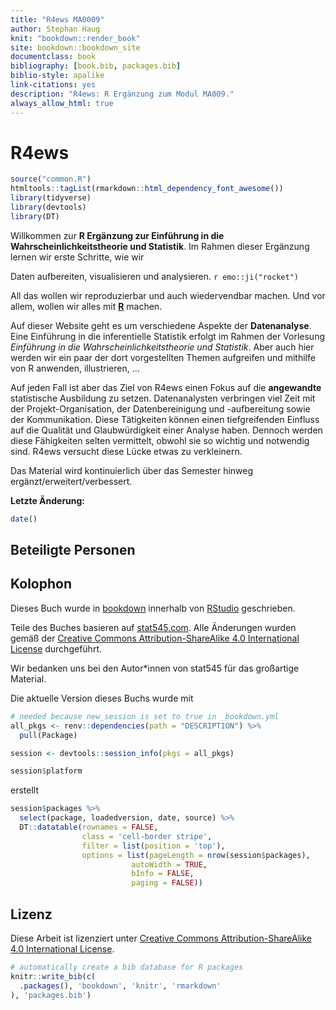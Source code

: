 ```yaml
--- 
title: "R4ews MA0009"
author: Stephan Haug
knit: "bookdown::render_book"
site: bookdown::bookdown_site
documentclass: book
bibliography: [book.bib, packages.bib]
biblio-style: apalike
link-citations: yes
description: "R4ews: R Ergänzung zum Modul MA009."
always_allow_html: true
---
```


# R4ews {-}

```r
source("common.R")
htmltools::tagList(rmarkdown::html_dependency_font_awesome())
library(tidyverse)
library(devtools)
library(DT)
```

Willkommen zur __R Ergänzung zur Einführung in die Wahrscheinlichkeitstheorie und Statistik__. Im Rahmen dieser Ergänzung lernen wir erste Schritte, wie wir

:::: {.content-box-orange}
Daten aufbereiten, visualisieren und analysieren. `r emo::ji("rocket")`
::::


All das wollen wir reproduzierbar und auch wiedervendbar machen. Und vor allem, wollen wir alles mit [__R__](www.r-project.org) machen.

Auf dieser Website geht es um verschiedene Aspekte der __Datenanalyse__. 
Eine Einführung in die inferentielle Statistik erfolgt im Rahmen der Vorlesung *Einführung in die Wahrscheinlichkeitstheorie und Statistik*. Aber auch hier werden wir ein paar der dort vorgestellten Themen aufgreifen und mithilfe von R anwenden, illustrieren, ...


Auf jeden Fall ist aber das Ziel von R4ews einen Fokus auf die __angewandte__ statistische Ausbildung zu setzen. Datenanalysten verbringen viel Zeit mit der Projekt-Organisation, der Datenbereinigung und -aufbereitung sowie der Kommunikation. Diese Tätigkeiten können einen tiefgreifenden Einfluss auf die Qualität und Glaubwürdigkeit einer Analyse haben. Dennoch werden diese Fähigkeiten selten vermittelt, obwohl sie so wichtig und notwendig sind. R4ews versucht diese Lücke etwas zu verkleinern.


::: {.content-box-red}
Das Material wird kontinuierlich über das Semester hinweg ergänzt/erweitert/verbessert.
:::


**Letzte Änderung:**

```r
date()
```



## Beteiligte Personen {-}


## Kolophon {-}

Dieses Buch wurde in [bookdown](http://bookdown.org/) innerhalb von [RStudio](http://www.rstudio.com/ide/) geschrieben. 

Teile des Buches basieren auf [stat545.com](https://stat545.com). Alle Änderungen wurden gemäß der [Creative Commons Attribution-ShareAlike 4.0 International License](https://creativecommons.org/licenses/by-sa/4.0/) durchgeführt. 

Wir bedanken uns bei den Autor\*innen von stat545 für das großartige Material.


Die aktuelle Version dieses Buchs wurde mit 
```r
# needed because new_session is set to true in _bookdown.yml
all_pkgs <- renv::dependencies(path = "DESCRIPTION") %>% 
  pull(Package) 

session <- devtools::session_info(pkgs = all_pkgs)

session$platform
```

erstellt

<!-- , wobei die folgenden Pakete verwendet -->


```r
session$packages %>% 
  select(package, loadedversion, date, source) %>% 
  DT::datatable(rownames = FALSE,
                class = 'cell-border stripe',
                filter = list(position = 'top'),
                options = list(pageLength = nrow(session$packages), 
                           autoWidth = TRUE,
                           bInfo = FALSE,
                           paging = FALSE))
```

<!-- werden. -->

## Lizenz {-}

Diese Arbeit ist lizenziert unter [Creative Commons Attribution-ShareAlike 4.0 International License](https://creativecommons.org/licenses/by-sa/4.0/).

<center>
<i class="fab fa-creative-commons fa-2x"></i><i class="fab fa-creative-commons-by fa-2x"></i><i class="fab fa-creative-commons-sa fa-2x"></i>
</center>


```r
# automatically create a bib database for R packages
knitr::write_bib(c(
  .packages(), 'bookdown', 'knitr', 'rmarkdown'
), 'packages.bib')
```
